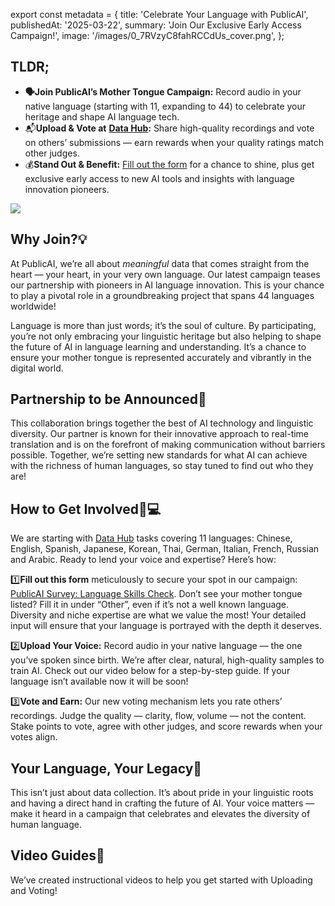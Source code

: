 ﻿export const metadata = {
  title: 'Celebrate Your Language with PublicAI',
  publishedAt: '2025-03-22',
  summary: 'Join Our Exclusive Early Access Campaign!',
  image: '/images/0_7RVzyC8fahRCCdUs_cover.png',
};

## TLDR;

- **🗣Join PublicAI’s Mother Tongue Campaign:** Record audio in your native language (starting with 11, expanding to 44) to celebrate your heritage and shape AI language tech.
- 📬**Upload & Vote at** [**Data Hub**](https://beta.publicai.io/)**:** Share high-quality recordings and vote on others’ submissions — earn rewards when your quality ratings match other judges.
- 💰**Stand Out & Benefit:** [Fill out the form](https://docs.google.com/forms/d/e/1FAIpQLSeETf6XLOde0pQFj7lHriqTTNP1LsduyfEVUVehwDSPfv0ZuQ/viewform) for a chance to shine, plus get exclusive early access to new AI tools and insights with language innovation pioneers.

![](/images/0_7RVzyC8fahRCCdUs.png)

## Why Join?💡

At PublicAI, we’re all about _meaningful_ data that comes straight from the heart — your heart, in your very own language. Our latest campaign teases our partnership with pioneers in AI language innovation. This is your chance to play a pivotal role in a groundbreaking project that spans 44 languages worldwide!

Language is more than just words; it’s the soul of culture. By participating, you’re not only embracing your linguistic heritage but also helping to shape the future of AI in language learning and understanding. It’s a chance to ensure your mother tongue is represented accurately and vibrantly in the digital world.

## Partnership to be Announced💬

This collaboration brings together the best of AI technology and linguistic diversity. Our partner is known for their innovative approach to real-time translation and is on the forefront of making communication without barriers possible. Together, we’re setting new standards for what AI can achieve with the richness of human languages, so stay tuned to find out who they are!

## How to Get Involved👩💻

We are starting with [Data Hub](https://beta.publicai.io/) tasks covering 11 languages: Chinese, English, Spanish, Japanese, Korean, Thai, German, Italian, French, Russian and Arabic. Ready to lend your voice and expertise? Here’s how:

1️⃣**Fill out this form** meticulously to secure your spot in our campaign: [PublicAI Survey: Language Skills Check](https://docs.google.com/forms/d/e/1FAIpQLSeETf6XLOde0pQFj7lHriqTTNP1LsduyfEVUVehwDSPfv0ZuQ/viewform). Don’t see your mother tongue listed? Fill it in under “Other”, even if it’s not a well known language. Diversity and niche expertise are what we value the most! Your detailed input will ensure that your language is portrayed with the depth it deserves.

2️⃣**Upload Your Voice:** Record audio in your native language — the one you’ve spoken since birth. We’re after clear, natural, high-quality samples to train AI. Check out our video below for a step-by-step guide. If your language isn’t available now it will be soon!

3️⃣**Vote and Earn:** Our new voting mechanism lets you rate others’ recordings. Judge the quality — clarity, flow, volume — not the content. Stake points to vote, agree with other judges, and score rewards when your votes align.

## Your Language, Your Legacy🙌

This isn’t just about data collection. It’s about pride in your linguistic roots and having a direct hand in crafting the future of AI. Your voice matters — make it heard in a campaign that celebrates and elevates the diversity of human language.

## Video Guides🤖

We’ve created instructional videos to help you get started with Uploading and Voting!

<YouTube id="yke18MStO00" />

<YouTube id="jpq51V8SyCs" />

